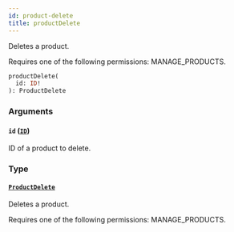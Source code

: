 ```yaml
---
id: product-delete
title: productDelete
---
```



Deletes a product. 

Requires one of the following permissions: MANAGE_PRODUCTS.

```graphql
productDelete(
  id: ID!
): ProductDelete
```


### Arguments

#### `id` ([`ID`](../../../developer/api-reference/scalars/id))

ID of a product to delete.


### Type

#### [`ProductDelete`](../../../developer/api-reference/objects/product-delete) 

Deletes a product. 

Requires one of the following permissions: MANAGE_PRODUCTS.




